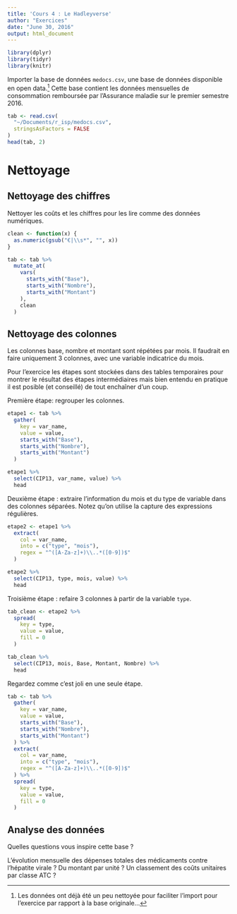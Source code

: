 ```yaml
---
title: 'Cours 4 : Le Hadleyverse'
author: "Exercices"
date: "June 30, 2016"
output: html_document
---
```


```r
library(dplyr)
library(tidyr)
library(knitr)
```

Importer la base de données `medocs.csv`, une base de données disponible en open data.^[Les données ont déjà été un peu nettoyée pour faciliter l'import pour l'exercice par rapport à la base originale...] Cette base contient les données mensuelles de consommation remboursée par l'Assurance maladie sur le premier semestre 2016.

```r
tab <- read.csv(
  "~/Documents/r_isp/medocs.csv",
  stringsAsFactors = FALSE
)
head(tab, 2)
```

# Nettoyage

## Nettoyage des chiffres

Nettoyer les coûts et les chiffres pour les lire comme des données numériques.

```r
clean <- function(x) {
  as.numeric(gsub("€|\\s*", "", x))
}

tab <- tab %>% 
  mutate_at(
    vars(
      starts_with("Base"),
      starts_with("Nombre"),
      starts_with("Montant")
    ),
    clean
  )
```

## Nettoyage des colonnes

Les colonnes base, nombre et montant sont répétées par mois. Il faudrait en faire uniquement 3 colonnes, avec une variable indicatrice du mois.

Pour l'exercice les étapes sont stockées dans des tables temporaires pour montrer le résultat des étapes intermédiaires mais bien entendu en pratique il est posible (et conseillé) de tout enchaîner d'un coup.

Première étape: regrouper les colonnes.

```r
etape1 <- tab %>% 
  gather(
    key = var_name,
    value = value,
    starts_with("Base"),
    starts_with("Nombre"),
    starts_with("Montant")
  )

etape1 %>% 
  select(CIP13, var_name, value) %>% 
  head
```

Deuxième étape : extraire l'information du mois et du type de variable dans des colonnes séparées. Notez qu'on utilise la capture des expressions régulières.

```r
etape2 <- etape1 %>% 
  extract(
    col = var_name,
    into = c("type", "mois"),
    regex = "^([A-Za-z]+)\\..*([0-9])$"
  )

etape2 %>% 
  select(CIP13, type, mois, value) %>% 
  head
```

Troisième étape : refaire 3 colonnes à partir de la variable `type`.

```r
tab_clean <- etape2 %>% 
  spread(
    key = type,
    value = value,
    fill = 0
  )

tab_clean %>% 
  select(CIP13, mois, Base, Montant, Nombre) %>% 
  head
```

Regardez comme c'est joli en une seule étape.

```r
tab <- tab %>% 
  gather(
    key = var_name,
    value = value,
    starts_with("Base"),
    starts_with("Nombre"),
    starts_with("Montant")
  ) %>% 
  extract(
    col = var_name,
    into = c("type", "mois"),
    regex = "^([A-Za-z]+)\\..*([0-9])$"
  ) %>% 
  spread(
    key = type,
    value = value,
    fill = 0
  )
```

## Analyse des données

Quelles questions vous inspire cette base ?

L'évolution mensuelle des dépenses totales des médicaments contre l'hépatite virale ? Du montant par unité ? Un classement des coûts unitaires par classe ATC ?

